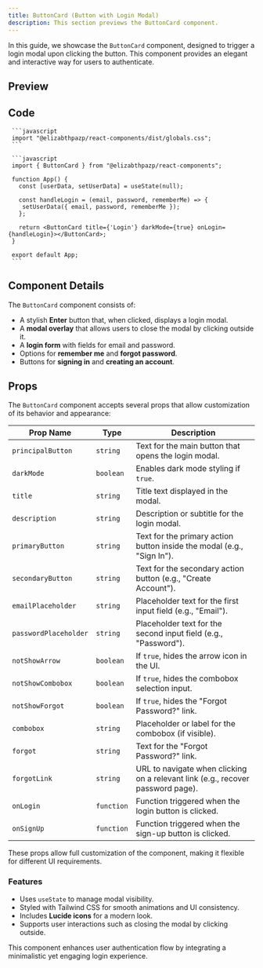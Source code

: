 ```yaml
---
title: ButtonCard (Button with Login Modal)
description: This section previews the ButtonCard component.
---
```


In this guide, we showcase the `ButtonCard` component, designed to trigger a login modal upon clicking the button. This component provides an elegant and interactive way for users to authenticate.

## Preview

<CardButton> 
</CardButton> 

## Code

     ```javascript
     import "@elizabthpazp/react-components/dist/globals.css";
     ``` 

     ```javascript
     import { ButtonCard } from "@elizabthpazp/react-components";
     
     function App() {
       const [userData, setUserData] = useState(null);

       const handleLogin = (email, password, rememberMe) => {
        setUserData({ email, password, rememberMe }); 
       };

       return <ButtonCard title={'Login'} darkMode={true} onLogin={handleLogin}></ButtonCard>;
     }

     export default App;
     ```

## Component Details

The `ButtonCard` component consists of:
- A stylish **Enter** button that, when clicked, displays a login modal.
- A **modal overlay** that allows users to close the modal by clicking outside it.
- A **login form** with fields for email and password.
- Options for **remember me** and **forgot password**.
- Buttons for **signing in** and **creating an account**.

## Props

The `ButtonCard` component accepts several props that allow customization of its behavior and appearance:

| Prop Name         | Type       | Description |
|------------------|-----------|-------------|
| `principalButton` | `string`  | Text for the main button that opens the login modal. |
| `darkMode`       | `boolean` | Enables dark mode styling if `true`. |
| `title`         | `string`  | Title text displayed in the modal. |
| `description`   | `string`  | Description or subtitle for the login modal. |
| `primaryButton`       | `string`  | Text for the primary action button inside the modal (e.g., "Sign In"). |
| `secondaryButton`       | `string`  | Text for the secondary action button (e.g., "Create Account"). |
| `emailPlaceholder`        | `string`  | Placeholder text for the first input field (e.g., "Email"). |
| `passwordPlaceholder`        | `string`  | Placeholder text for the second input field (e.g., "Password"). |
| `notShowArrow`  | `boolean` | If `true`, hides the arrow icon in the UI. |
| `notShowCombobox` | `boolean` | If `true`, hides the combobox selection input. |
| `notShowForgot` | `boolean` | If `true`, hides the "Forgot Password?" link. |
| `combobox`      | `string`  | Placeholder or label for the combobox (if visible). |
| `forgot`        | `string`  | Text for the "Forgot Password?" link. |
| `forgotLink`      | `string`  | URL to navigate when clicking on a relevant link (e.g., recover password page). |
| `onLogin`       | `function` | Function triggered when the login button is clicked. |
| `onSignUp`      | `function` | Function triggered when the sign-up button is clicked. |

These props allow full customization of the component, making it flexible for different UI requirements.

### Features
- Uses `useState` to manage modal visibility.
- Styled with Tailwind CSS for smooth animations and UI consistency.
- Includes **Lucide icons** for a modern look.
- Supports user interactions such as closing the modal by clicking outside.

This component enhances user authentication flow by integrating a minimalistic yet engaging login experience.